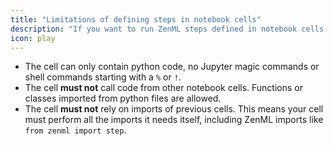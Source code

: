 ```yaml
---
title: "Limitations of defining steps in notebook cells"
description: "If you want to run ZenML steps defined in notebook cells remotely (either with a remote [orchestrator](/latest/stack-components/orchestrators) or [step operator](/latest/stack-components/step-operators)), the cells defining your steps must meet the following conditions"
icon: play
---
```




* The cell can only contain python code, no Jupyter magic commands or shell commands starting with a `%` or `!`.
* The cell **must not** call code from other notebook cells. Functions or classes imported from python files are allowed.
* The cell **must not** rely on imports of previous cells. This means your cell must perform all the imports it needs itself, including ZenML imports like `from zenml import step`.
